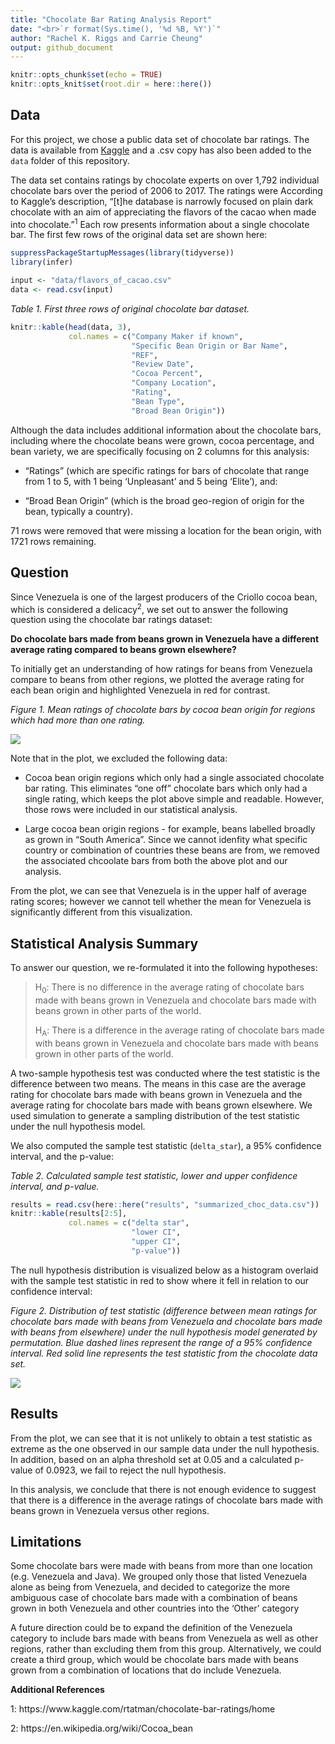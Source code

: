 ```yaml
---
title: "Chocolate Bar Rating Analysis Report"
date: "<br>`r format(Sys.time(), '%d %B, %Y')`"
author: "Rachel K. Riggs and Carrie Cheung"
output: github_document
---
```


```r
knitr::opts_chunk$set(echo = TRUE)
knitr::opts_knit$set(root.dir = here::here())
```

## Data

For this project, we chose a public data set of chocolate bar ratings. The data is available from [Kaggle](https://www.kaggle.com/rtatman/chocolate-bar-ratings) and a .csv copy has also been added to the `data` folder of this repository. 

The data set contains ratings by chocolate experts on over 1,792 individual chocolate bars over the period of 2006 to 2017. The ratings were According to Kaggle's description, "[t]he database is narrowly focused on plain dark chocolate with an aim of appreciating the flavors of the cacao when made into chocolate."<sup>1</sup> Each row presents information about a single chocolate bar. The first few rows of the original data set are shown here:

```r
suppressPackageStartupMessages(library(tidyverse))
library(infer)

input <- "data/flavors_of_cacao.csv"
data <- read.csv(input)
```

*Table 1. First three rows of original chocolate bar dataset.*

```r
knitr::kable(head(data, 3),
             col.names = c("Company Maker if known",
                           "Specific Bean Origin or Bar Name",
                           "REF",
                           "Review Date",
                           "Cocoa Percent",
                           "Company Location",
                           "Rating",
                           "Bean Type",
                           "Broad Bean Origin"))
```

Although the data includes additional information about the chocolate bars, including where the chocolate beans were grown, cocoa percentage, and bean variety, we are specifically focusing on 2 columns for this analysis: 

* "Ratings" (which are specific ratings for bars of chocolate that range from 1 to 5, with 1 being 'Unpleasant' and 5 being 'Elite'), and:

* "Broad Bean Origin" (which is the broad geo-region of origin for the bean, typically a country). 

71 rows were removed that were missing a location for the bean origin, with 1721 rows remaining. 

## Question

Since Venezuela is one of the largest producers of the Criollo cocoa bean, which is considered a delicacy<sup>2</sup>, we set out to answer the following question using the chocolate bar ratings dataset:

**Do chocolate bars made from beans grown in Venezuela have a different average rating compared to beans grown elsewhere?**

To initially get an understanding of how ratings for beans from Venezuela compare to beans from other regions, we plotted the average rating for each bean origin and highlighted Venezuela in red for contrast. 

*Figure 1. Mean ratings of chocolate bars by cocoa bean origin for regions which had more than one rating.*

![](../results/choc_data_viz.png)

Note that in the plot, we excluded the following data:

* Cocoa bean origin regions which only had a single associated chocolate bar rating. This eliminates "one off" chocolate bars which only had a single rating, which keeps the plot above simple and readable. However, those rows were included in our statistical analysis.

* Large cocoa bean origin regions - for example, beans labelled broadly as grown in "South America". Since we cannot idenfity what specific country or combination of countries these beans are from, we removed the associated chcoolate bars from both the above plot and our analysis.

From the plot, we can see that Venezuela is in the upper half of average rating scores; however we cannot tell whether the mean for Venezuela is significantly different from this visualization.


## Statistical Analysis Summary

To answer our question, we re-formulated it into the following hypotheses:

>H<sub>0</sub>: There is no difference in the average rating of chocolate bars made with beans grown in Venezuela and chocolate bars made with beans grown in other parts of the world.
>
>H<sub>A</sub>: There is a difference in the average rating of chocolate bars made with beans grown in Venezuela and chocolate bars made with beans grown in other parts of the world.

A two-sample hypothesis test was conducted where the test statistic is the difference between two means. The means in this case are the average rating for chocolate bars made with beans grown in Venezuela and the average rating for chocolate bars made with beans grown elsewhere. We used simulation to generate a sampling distribution of the test statistic under the null hypothesis model.

We also computed the sample test statistic (`delta_star`), a 95% confidence interval, and the p-value:

*Table 2. Calculated sample test statistic, lower and upper confidence interval, and p-value.*

```r

results = read.csv(here::here("results", "summarized_choc_data.csv"))
knitr::kable(results[2:5],
             col.names = c("delta star",
                           "lower CI",
                           "upper CI",
                           "p-value"))
```

The null hypothesis distribution is visualized below as a histogram overlaid with the sample test statistic in red to show where it fell in relation to our confidence interval:

*Figure 2. Distribution of test statistic (difference between mean ratings for chocolate bars made with beans from Venezuela and chocolate bars made with beans from elsewhere) under the null hypothesis model generated by permutation. Blue dashed lines represent the range of a 95% confidence interval. Red solid line represents the test statistic from the chocolate data set.*

![](../results/choc_ratings_analysis_viz.png)

## Results

From the plot, we can see that it is not unlikely to obtain a test statistic as extreme as the one observed in our sample data under the null hypothesis. In addition, based on an alpha threshold set at 0.05 and a calculated p-value of 0.0923, we fail to reject the null hypothesis. 

In this analysis, we conclude that there is not enough evidence to suggest that there is a difference in the average ratings of chocolate bars made with beans grown in Venezuela versus other regions.

## Limitations

Some chocolate bars were made with beans from more than one location (e.g. Venezuela and Java). We grouped only those that listed Venezuela alone as being from Venezuela, and decided to categorize the more ambiguous case of chocolate bars made with a combination of beans grown in both Venezuela and other countries into the 'Other' category

A future direction could be to expand the definition of the Venezuela category to include bars made with beans from Venezuela as well as other regions, rather than excluding them from this group. Alternatively, we could create a third group, which would be chocolate bars made with beans grown from a combination of locations that do include Venezuela.


**Additional References**

1: https://www.kaggle.com/rtatman/chocolate-bar-ratings/home

2: https://en.wikipedia.org/wiki/Cocoa_bean
